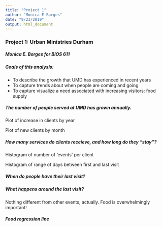 ```yaml
---
title: "Project 1"
author: "Monica E Borges"
date: "9/23/2019"
output: html_document
---
```


### Project 1: Urban Ministries Durham
##### Monica E. Borges for BIOS 611

##### Goals of this analysis:
* To describe the growth that UMD has experienced in recent years
* To capture trends about when people are coming and going
* To capture visualize a need associated with increasing visitors: food supply


##### The number of people served at UMD has grown annually.

Plot of increase in clients by year

Plot of new clients by month

##### How many services do clients receieve, and how long do they "stay"?

Histogram of number of 'events' per client

Histogram of range of days between first and last visit

##### When do people have their last visit?


##### What happens around the last visit?
Nothing different from other events, actually. Food is overwhelmingly important! 

##### Food regression line













